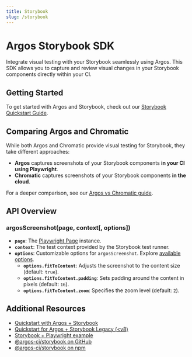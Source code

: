 ```yaml
---
title: Storybook
slug: /storybook
---
```


# Argos Storybook SDK

Integrate visual testing with your Storybook seamlessly using Argos. This SDK allows you to capture and review visual changes in your Storybook components directly within your CI.

## Getting Started

To get started with Argos and Storybook, check out our [Storybook Quickstart Guide](/quickstart/storybook).

## Comparing Argos and Chromatic

While both Argos and Chromatic provide visual testing for Storybook, they take different approaches:

- **Argos** captures screenshots of your Storybook components **in your CI using Playwright**.
- **Chromatic** captures screenshots of your Storybook components **in the cloud**.

For a deeper comparison, see our [Argos vs Chromatic guide](https://argos-ci.com/compare/chromatic).

## API Overview

### argosScreenshot(page, context[, options])

- **`page`**: The [Playwright Page](https://playwright.dev/docs/api/class-page) instance.
- **`context`**: The test context provided by the Storybook test runner.
- **`options`**: Customizable options for `argosScreenshot`. Explore [available options](https://argos-ci.com/docs/playwright#argosscreenshotpage-name-options).
  - **`options.fitToContent`**: Adjusts the screenshot to the content size (default: `true`).
  - **`options.fitToContent.padding`**: Sets padding around the content in pixels (default: `16`).
  - **`options.fitToContent.zoom`**: Specifies the zoom level (default: `2`).

## Additional Resources

- [Quickstart with Argos + Storybook](/quickstart/storybook)
- [Quickstart for Argos + Storybook Legacy (\<v8)](/quickstart/legacy-storybook)
- [Storybook + Playwright example](https://github.com/argos-ci/argos-javascript/tree/main/examples/storybook)
- [@argos-ci/storybook on GitHub](https://github.com/argos-ci/argos-javascript/tree/main/packages/storybook)
- [@argos-ci/storybook on npm](https://www.npmjs.com/package/@argos-ci/storybook)

